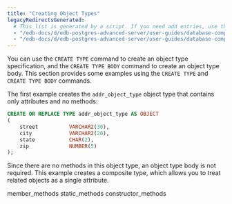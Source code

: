 ```yaml
---
title: "Creating Object Types"
legacyRedirectsGenerated:
  # This list is generated by a script. If you need add entries, use the `legacyRedirects` key.
  - "/edb-docs/d/edb-postgres-advanced-server/user-guides/database-compatibility-for-oracle-developers-guide/9.6/Database_Compatibility_for_Oracle_Developers_Guide_v9.6.1.093.html"
  - "/edb-docs/d/edb-postgres-advanced-server/user-guides/database-compatibility-for-oracle-developers-guide/9.5/Database_Compatibility_for_Oracle_Developers_Guide.1.215.html"
---
```


<div id="creating_object_types" class="registered_link"></div>

You can use the `CREATE TYPE` command to create an object type specification, and the `CREATE TYPE BODY` command to create an object type body. This section provides some examples using the `CREATE TYPE` and `CREATE TYPE BODY` commands.

The first example creates the `addr_object_type` object type that contains only attributes and no methods:

```sql
CREATE OR REPLACE TYPE addr_object_type AS OBJECT
(
    street          VARCHAR2(30),
    city            VARCHAR2(20),
    state           CHAR(2),
    zip             NUMBER(5)
);
```

Since there are no methods in this object type, an object type body is not required. This example creates a composite type, which allows you to treat related objects as a single attribute.

<div class="toctree" maxdepth="3">

member_methods static_methods constructor_methods

</div>
